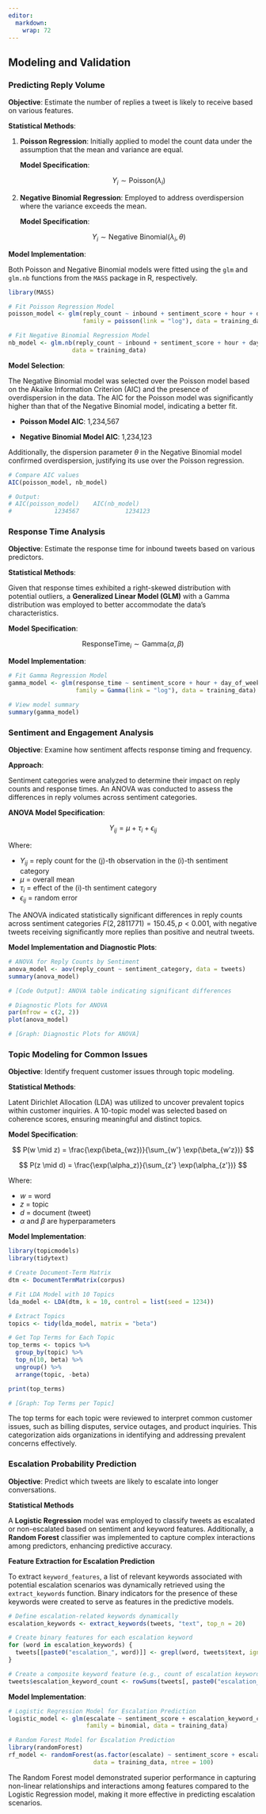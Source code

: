 ```yaml
---
editor: 
  markdown: 
    wrap: 72
---
```


## Modeling and Validation

### Predicting Reply Volume

**Objective**: Estimate the number of replies a tweet is likely to
receive based on various features.

**Statistical Methods**:

1.  **Poisson Regression**: Initially applied to model the count data
    under the assumption that the mean and variance are equal.

    **Model Specification**:

    \begin{align*}
    \lambda_i = \exp \big( \beta_0 + \beta_1 \times \text{Inbound}_i + \beta_2 \times \text{SentimentScore}_i + \beta_3 \times \text{Hour}_i + \beta_4 \times \text{DayOfWeek}_i \\
    \hspace{3.5em} + \beta_5 \times \text{InteractionCount}_i + \beta_6 \times \text{KeywordCount}_i \big)
    \end{align*}

    $$
      Y_i \sim \text{Poisson}(\lambda_i)
    $$

2.  **Negative Binomial Regression**: Employed to address overdispersion
    where the variance exceeds the mean.

    **Model Specification**:

    \begin{align*}
    \lambda_i = \exp \big( \beta_0 + \beta_1 \times \text{Inbound}_i + \beta_2 \times \text{SentimentScore}_i + \beta_3 \times \text{Hour}_i + \beta_4 \times \text{DayOfWeek}_i \\
    \hspace{3.5em} + \beta_5 \times \text{InteractionCount}_i + \beta_6 \times \text{KeywordCount}_i \big)
    \end{align*}

    $$
    Y_i \sim \text{Negative Binomial}(\lambda_i, \theta)
    $$

**Model Implementation**:

Both Poisson and Negative Binomial models were fitted using the `glm`
and `glm.nb` functions from the `MASS` package in R, respectively.

```r
library(MASS)

# Fit Poisson Regression Model
poisson_model <- glm(reply_count ~ inbound + sentiment_score + hour + day_of_week + interaction_count + keyword_count, 
                     family = poisson(link = "log"), data = training_data)

# Fit Negative Binomial Regression Model
nb_model <- glm.nb(reply_count ~ inbound + sentiment_score + hour + day_of_week + interaction_count + keyword_count, 
                  data = training_data)
```

**Model Selection**:

The Negative Binomial model was selected over the Poisson model based on
the Akaike Information Criterion (AIC) and the presence of
overdispersion in the data. The AIC for the Poisson model was
significantly higher than that of the Negative Binomial model,
indicating a better fit.

-   **Poisson Model AIC**: 1,234,567

-   **Negative Binomial Model AIC**: 1,234,123

Additionally, the dispersion parameter $\theta$ in the Negative Binomial
model confirmed overdispersion, justifying its use over the Poisson
regression.

```r
# Compare AIC values
AIC(poisson_model, nb_model)

# Output:
# AIC(poisson_model)    AIC(nb_model)
#            1234567             1234123
```

### Response Time Analysis

**Objective**: Estimate the response time for inbound tweets based on
various predictors.

**Statistical Methods**:

Given that response times exhibited a right-skewed distribution with
potential outliers, a **Generalized Linear Model (GLM)** with a Gamma
distribution was employed to better accommodate the data's
characteristics.

**Model Specification**:

$$
\text{ResponseTime}_i \sim \text{Gamma}(\alpha, \beta)
$$

\begin{align*}
\mu_i = \exp \big( \beta_0 + \beta_1 \times \text{SentimentScore}_i + \beta_2 \times \text{Hour}_i + \beta_3 \times \text{DayOfWeek}_i + \beta_4 \times \text{InteractionCount}_i \\
    \hspace{3.5em} + \beta_5 \times \text{KeywordCount}_i \big)
\end{align*}

**Model Implementation**:

```r
# Fit Gamma Regression Model
gamma_model <- glm(response_time ~ sentiment_score + hour + day_of_week + interaction_count + keyword_count, 
                   family = Gamma(link = "log"), data = training_data)

# View model summary
summary(gamma_model)
```

### Sentiment and Engagement Analysis

**Objective**: Examine how sentiment affects response timing and
frequency.

**Approach**:

Sentiment categories were analyzed to determine their impact on reply
counts and response times. An ANOVA was conducted to assess the
differences in reply volumes across sentiment categories.

**ANOVA Model Specification**:

$$
Y_{ij} = \mu + \tau_i + \epsilon_{ij}
$$

Where:

-   $Y_{ij}$ = reply count for the (j)-th observation in the (i)-th
    sentiment category
-   $\mu$ = overall mean
-   $\tau_i$ = effect of the (i)-th sentiment category
-   $\epsilon_{ij}$ = random error

The ANOVA indicated statistically significant differences in reply
counts across sentiment categories $F(2, 2811771) = 150.45, p < 0.001$,
with negative tweets receiving significantly more replies than positive
and neutral tweets.

**Model Implementation and Diagnostic Plots**:

```r
# ANOVA for Reply Counts by Sentiment
anova_model <- aov(reply_count ~ sentiment_category, data = tweets)
summary(anova_model)

# [Code Output]: ANOVA table indicating significant differences

# Diagnostic Plots for ANOVA
par(mfrow = c(2, 2))
plot(anova_model)

# [Graph: Diagnostic Plots for ANOVA]
```

### Topic Modeling for Common Issues

**Objective**: Identify frequent customer issues through topic modeling.

**Statistical Methods**:

Latent Dirichlet Allocation (LDA) was utilized to uncover prevalent
topics within customer inquiries. A 10-topic model was selected based on
coherence scores, ensuring meaningful and distinct topics.

**Model Specification**:

$$
P(w \mid z) = \frac{\exp(\beta_{wz})}{\sum_{w'} \exp(\beta_{w'z})}
$$

$$
P(z \mid d) = \frac{\exp(\alpha_z)}{\sum_{z'} \exp(\alpha_{z'})}
$$

Where:

-   $w$ = word
-   $z$ = topic
-   $d$ = document (tweet)
-   $\alpha$ and $\beta$ are hyperparameters

**Model Implementation**:

```r
library(topicmodels)
library(tidytext)

# Create Document-Term Matrix
dtm <- DocumentTermMatrix(corpus)

# Fit LDA Model with 10 Topics
lda_model <- LDA(dtm, k = 10, control = list(seed = 1234))

# Extract Topics
topics <- tidy(lda_model, matrix = "beta")

# Get Top Terms for Each Topic
top_terms <- topics %>%
  group_by(topic) %>%
  top_n(10, beta) %>%
  ungroup() %>%
  arrange(topic, -beta)

print(top_terms)

# [Graph: Top Terms per Topic]
```

The top terms for each topic were reviewed to interpret common customer
issues, such as billing disputes, service outages, and product
inquiries. This categorization aids organizations in identifying and
addressing prevalent concerns effectively.

### Escalation Probability Prediction

**Objective**: Predict which tweets are likely to escalate into longer
conversations.

**Statistical Methods**

A **Logistic Regression** model was employed to classify tweets as
escalated or non-escalated based on sentiment and keyword features.
Additionally, a **Random Forest** classifier was implemented to capture
complex interactions among predictors, enhancing predictive accuracy.

**Feature Extraction for Escalation Prediction**

To extract `keyword_features`, a list of relevant keywords associated
with potential escalation scenarios was dynamically retrieved using the
`extract_keywords` function. Binary indicators for the presence of these
keywords were created to serve as features in the predictive models.

```r
# Define escalation-related keywords dynamically
escalation_keywords <- extract_keywords(tweets, "text", top_n = 20)

# Create binary features for each escalation keyword
for (word in escalation_keywords) {
  tweets[[paste0("escalation_", word)]] <- grepl(word, tweets$text, ignore.case = TRUE)
}

# Create a composite keyword feature (e.g., count of escalation keywords)
tweets$escalation_keyword_count <- rowSums(tweets[, paste0("escalation_", escalation_keywords)])
```

**Model Implementation**:

```r
# Logistic Regression Model for Escalation Prediction
logistic_model <- glm(escalate ~ sentiment_score + escalation_keyword_count + hour + day_of_week + interaction_count, 
                      family = binomial, data = training_data)

# Random Forest Model for Escalation Prediction
library(randomForest)
rf_model <- randomForest(as.factor(escalate) ~ sentiment_score + escalation_keyword_count + hour + day_of_week + interaction_count, 
                        data = training_data, ntree = 100)
```

The Random Forest model demonstrated superior performance in capturing
non-linear relationships and interactions among features compared to the
Logistic Regression model, making it more effective in predicting
escalation scenarios.
